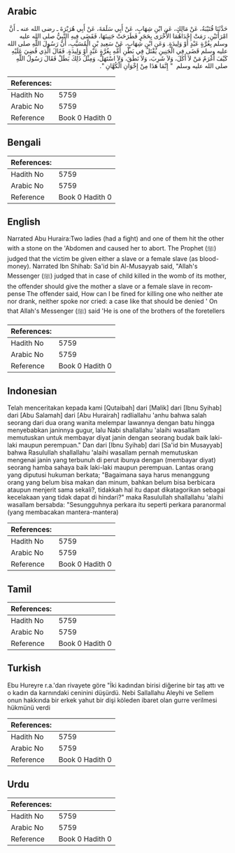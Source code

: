 ## Arabic


<div dir="rtl" lang="ar" style={{fontSize:'larger',backgroundColor:'#f8f9fa',padding:20}}>
حَدَّثَنَا قُتَيْبَةُ، عَنْ مَالِكٍ، عَنِ ابْنِ شِهَابٍ، عَنْ أَبِي سَلَمَةَ، عَنْ أَبِي هُرَيْرَةَ ـ رضى الله عنه ـ أَنَّ امْرَأَتَيْنِ، رَمَتْ إِحْدَاهُمَا الأُخْرَى بِحَجَرٍ فَطَرَحَتْ جَنِينَهَا، فَقَضَى فِيهِ النَّبِيُّ صلى الله عليه وسلم بِغُرَّةٍ عَبْدٍ أَوْ وَلِيدَةٍ‏.‏ وَعَنِ ابْنِ شِهَابٍ، عَنْ سَعِيدِ بْنِ الْمُسَيَّبِ، أَنَّ رَسُولَ اللَّهِ صلى الله عليه وسلم قَضَى فِي الْجَنِينِ يُقْتَلُ فِي بَطْنِ أُمِّهِ بِغُرَّةٍ عَبْدٍ أَوْ وَلِيدَةٍ‏.‏ فَقَالَ الَّذِي قُضِيَ عَلَيْهِ كَيْفَ أَغْرَمُ مَنْ لاَ أَكَلَ، وَلاَ شَرِبَ، وَلاَ نَطَقَ، وَلاَ اسْتَهَلَّ، وَمِثْلُ ذَلِكَ بَطَلْ فَقَالَ رَسُولُ اللَّهِ صلى الله عليه وسلم ‏ "‏ إِنَّمَا هَذَا مِنْ إِخْوَانِ الْكُهَّانِ ‏"‏‏.‏
</div>
<div style={{backgroundColor:'#f8f9fa',padding:20, marginBottom: 10}}><table> <thead> <tr> <th>References:</th> <th></th> </tr> </thead> <tbody><tr><td>Hadith No</td><td>5759</td></tr><tr><td>Arabic No</td><td>5759</td></tr><tr><td>Reference</td><td>Book 0 Hadith 0</td></tr></tbody></table></div>

## Bengali


<div dir="ltr" lang="bn" style={{fontSize:'larger',backgroundColor:'#f8f9fa',padding:20}}>

</div>
<div style={{backgroundColor:'#f8f9fa',padding:20, marginBottom: 10}}><table> <thead> <tr> <th>References:</th> <th></th> </tr> </thead> <tbody><tr><td>Hadith No</td><td>5759</td></tr><tr><td>Arabic No</td><td>5759</td></tr><tr><td>Reference</td><td>Book 0 Hadith 0</td></tr></tbody></table></div>

## English


<div dir="ltr" lang="en" style={{fontSize:'larger',backgroundColor:'#f8f9fa',padding:20}}>
Narrated Abu Huraira:Two ladies (had a fight) and one of them hit the other with a stone on the 'Abdomen and caused her to abort. The Prophet (ﷺ) judged that the victim be given either a slave or a female slave (as blood-money). Narrated Ibn Shihab: Sa'id bin Al-Musayyab said, "Allah's Messenger (ﷺ) judged that in case of child killed in the womb of its mother, the offender should give the mother a slave or a female slave in recompense The offender said, How can I be fined for killing one who neither ate nor drank, neither spoke nor cried: a case like that should be denied ' On that Allah's Messenger (ﷺ) said 'He is one of the brothers of the foretellers
</div>
<div style={{backgroundColor:'#f8f9fa',padding:20, marginBottom: 10}}><table> <thead> <tr> <th>References:</th> <th></th> </tr> </thead> <tbody><tr><td>Hadith No</td><td>5759</td></tr><tr><td>Arabic No</td><td>5759</td></tr><tr><td>Reference</td><td>Book 0 Hadith 0</td></tr></tbody></table></div>

## Indonesian


<div dir="ltr" lang="id" style={{fontSize:'larger',backgroundColor:'#f8f9fa',padding:20}}>
Telah menceritakan kepada kami [Qutaibah] dari [Malik] dari [Ibnu Syihab] dari [Abu Salamah] dari [Abu Hurairah] radliallahu 'anhu bahwa salah seorang dari dua orang wanita melempar lawannya dengan batu hingga menyebabkan janinnya gugur, lalu Nabi shallallahu 'alaihi wasallam memutuskan untuk membayar diyat janin dengan seorang budak baik laki-laki maupun perempuan." Dan dari [Ibnu Syihab] dari [Sa'id bin Musayyab] bahwa Rasulullah shallallahu 'alaihi wasallam pernah memutuskan mengenai janin yang terbunuh di perut ibunya dengan (membayar diyat) seorang hamba sahaya baik laki-laki maupun perempuan. Lantas orang yang diputusi hukuman berkata; "Bagaimana saya harus menanggung orang yang belum bisa makan dan minum, bahkan belum bisa berbicara ataupun menjerit sama sekali?, tidakkah hal itu dapat dikatagorikan sebagai kecelakaan yang tidak dapat di hindari?" maka Rasulullah shallallahu 'alaihi wasallam bersabda: "Sesungguhnya perkara itu seperti perkara paranormal (yang membacakan mantera-mantera)
</div>
<div style={{backgroundColor:'#f8f9fa',padding:20, marginBottom: 10}}><table> <thead> <tr> <th>References:</th> <th></th> </tr> </thead> <tbody><tr><td>Hadith No</td><td>5759</td></tr><tr><td>Arabic No</td><td>5759</td></tr><tr><td>Reference</td><td>Book 0 Hadith 0</td></tr></tbody></table></div>

## Tamil


<div dir="ltr" lang="ta" style={{fontSize:'larger',backgroundColor:'#f8f9fa',padding:20}}>

</div>
<div style={{backgroundColor:'#f8f9fa',padding:20, marginBottom: 10}}><table> <thead> <tr> <th>References:</th> <th></th> </tr> </thead> <tbody><tr><td>Hadith No</td><td>5759</td></tr><tr><td>Arabic No</td><td>5759</td></tr><tr><td>Reference</td><td>Book 0 Hadith 0</td></tr></tbody></table></div>

## Turkish


<div dir="ltr" lang="tr" style={{fontSize:'larger',backgroundColor:'#f8f9fa',padding:20}}>
Ebu Hureyre r.a.'dan rivayete göre "İki kadından birisi diğerine bir taş attı ve o kadın da karnındaki ceninini düşürdü. Nebi Sallallahu Aleyhi ve Sellem onun hakkında bir erkek yahut bir dişi köleden ibaret olan gurre verilmesi hükmünü verdi
</div>
<div style={{backgroundColor:'#f8f9fa',padding:20, marginBottom: 10}}><table> <thead> <tr> <th>References:</th> <th></th> </tr> </thead> <tbody><tr><td>Hadith No</td><td>5759</td></tr><tr><td>Arabic No</td><td>5759</td></tr><tr><td>Reference</td><td>Book 0 Hadith 0</td></tr></tbody></table></div>

## Urdu


<div dir="rtl" lang="ur" style={{fontSize:'larger',backgroundColor:'#f8f9fa',padding:20}}>

</div>
<div style={{backgroundColor:'#f8f9fa',padding:20, marginBottom: 10}}><table> <thead> <tr> <th>References:</th> <th></th> </tr> </thead> <tbody><tr><td>Hadith No</td><td>5759</td></tr><tr><td>Arabic No</td><td>5759</td></tr><tr><td>Reference</td><td>Book 0 Hadith 0</td></tr></tbody></table></div>